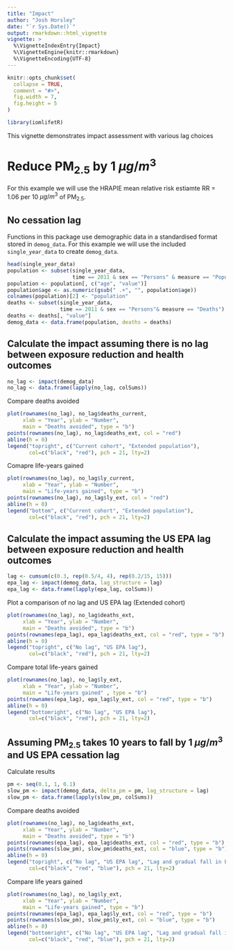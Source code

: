 ```yaml
---
title: "Impact"
author: "Josh Horsley"
date: "`r Sys.Date()`"
output: rmarkdown::html_vignette
vignette: >
  %\VignetteIndexEntry{Impact}
  %\VignetteEngine{knitr::rmarkdown}
  %\VignetteEncoding{UTF-8}
---
```


```r
knitr::opts_chunk$set(
  collapse = TRUE,
  comment = "#>",
  fig.width = 7,
  fig.height = 5
)

library(iomlifetR)
```

This vignette demonstrates impact assessment with various lag choices

# Reduce PM~2.5~ by 1 $\mu g/m^3$

For this example we will use the HRAPIE mean relative risk estiamte RR = 1.06 per 10 $\mu g/m^3$ of PM~2.5~.

## No cessation lag

Functions in this package use demographic data in a standardised format stored in `demog_data`. For this example we will use the included `single_year_data` to create `demog_data`.
```r
head(single_year_data)
population <- subset(single_year_data,
                     time == 2011 & sex == "Persons" & measure == "Population")
population <- population[, c("age", "value")]
population$age <- as.numeric(gsub(" .+", "", population$age))
colnames(population)[2] <- "population"
deaths <- subset(single_year_data,
                 time == 2011 & sex == "Persons"& measure == "Deaths")
deaths <- deaths[, "value"]
demog_data <- data.frame(population, deaths = deaths)
```

## Calculate the impact assuming there is no lag between exposure reduction and health outcomes
```r
no_lag <- impact(demog_data)
no_lag <- data.frame(lapply(no_lag, colSums))
```

Compare deaths avoided
```r
plot(rownames(no_lag), no_lag$deaths_current,
     xlab = "Year", ylab = "Number",
     main = "Deaths avoided", type = "b")
points(rownames(no_lag), no_lag$deaths_ext, col = "red")
abline(h = 0)
legend("topright", c("Current cohort", "Extended population"),
       col=c("black", "red"), pch = 21, lty=2)
```

Comapre life-years gained
```r
plot(rownames(no_lag), no_lag$ly_current,
     xlab = "Year", ylab = "Number",
     main = "Life-years gained", type = "b")
points(rownames(no_lag), no_lag$ly_ext, col = "red")
abline(h = 0)
legend("bottom", c("Current cohort", "Extended population"),
       col=c("black", "red"), pch = 21, lty=2)
```



## Calculate the impact assuming the US EPA lag between exposure reduction and health outcomes

```r
lag <- cumsum(c(0.3, rep(0.5/4, 4), rep(0.2/15, 15)))
epa_lag <- impact(demog_data, lag_structure = lag)
epa_lag <- data.frame(lapply(epa_lag, colSums))
```

Plot a comparison of no lag and US EPA lag (Extended cohort)
```r
plot(rownames(no_lag), no_lag$deaths_ext,
     xlab = "Year", ylab = "Number",
     main = "Deaths avoided", type = "b")
points(rownames(epa_lag), epa_lag$deaths_ext, col = "red", type = "b")
abline(h = 0)
legend("topright", c("No lag", "US EPA lag"),
       col=c("black", "red"), pch = 21, lty=2)


```

Compare total life-years gained
```r
plot(rownames(no_lag), no_lag$ly_ext,
     xlab = "Year", ylab = "Number",
     main = "Life-years gained" , type = "b")
points(rownames(epa_lag), epa_lag$ly_ext, col = "red", type = "b")
abline(h = 0)
legend("bottomright", c("No lag", "US EPA lag"),
       col=c("black", "red"), pch = 21, lty=2)
```


## Assuming PM~2.5~ takes 10 years to fall by 1 $\mu g/m^3$ and US EPA cessation lag

Calculate results
```r
pm <- seq(0.1, 1, 0.1)
slow_pm <- impact(demog_data, delta_pm = pm, lag_structure = lag)
slow_pm <- data.frame(lapply(slow_pm, colSums))

```

Compare deaths avoided
```r
plot(rownames(no_lag), no_lag$deaths_ext,
     xlab = "Year", ylab = "Number",
     main = "Deaths avoided", type = "b")
points(rownames(epa_lag), epa_lag$deaths_ext, col = "red", type = "b")
points(rownames(slow_pm), slow_pm$deaths_ext, col = "blue", type = "b")
abline(h = 0)
legend("topright", c("No lag", "US EPA lag", "Lag and gradual fall in PM"),
       col=c("black", "red", "blue"), pch = 21, lty=2)

```

Compare life years gained
```r
plot(rownames(no_lag), no_lag$ly_ext,
     xlab = "Year", ylab = "Number",
     main = "Life-years gained", type = "b")
points(rownames(epa_lag), epa_lag$ly_ext, col = "red", type = "b")
points(rownames(slow_pm), slow_pm$ly_ext, col = "blue", type = "b")
abline(h = 0)
legend("bottomright", c("No lag", "US EPA lag", "Lag and gradual fall in PM"),
       col=c("black", "red", "blue"), pch = 21, lty=2)
```

